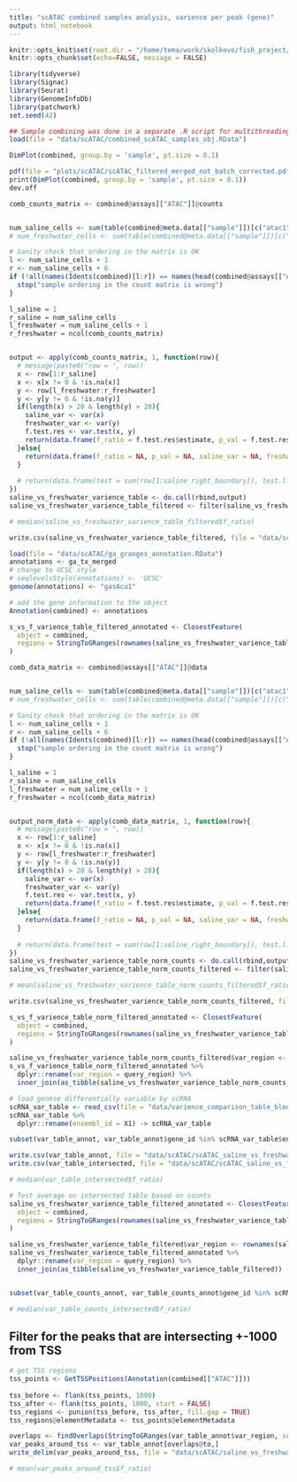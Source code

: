 ```yaml
---
title: "scATAC combined samples analysis, varience per peak (gene)"
output: html_notebook
---
```


```r
knitr::opts_knit$set(root.dir = "/home/tema/work/skolkovo/fish_project/")
knitr::opts_chunk$set(echo=FALSE, message = FALSE)
```

```r
library(tidyverse)
library(Signac)
library(Seurat)
library(GenomeInfoDb)
library(patchwork)
set.seed(42)
```

```r
## Sample combining was done in a separate .R script for multithreading utilisation
load(file = "data/scATAC/combined_scATAC_samples_obj.RData")
```

```r
DimPlot(combined, group.by = 'sample', pt.size = 0.1)
```

```r
pdf(file = "plots/scATAC/scATAC_filtered_merged_not_batch_corrected.pdf")
print(DimPlot(combined, group.by = 'sample', pt.size = 0.1))
dev.off
```


```r
comb_counts_matrix <- combined@assays[["ATAC"]]@counts


num_saline_cells <- sum(table(combined@meta.data[["sample"]])[c("atac1", "atac2")])
# num_freshwater_cells <- sum(table(combined@meta.data[["sample"]])[c("atac3", "atac4")])

# Sanity check that ordering in the matrix is OK
l <- num_saline_cells + 1
r <- num_saline_cells + 6
if (!all(names(Idents(combined)[l:r]) == names(head(combined@assays[["ATAC"]]@fragments[[3]]@cells)))){
  stop("sample ordering in the count matrix is wrong")
}

l_saline = 1
r_saline = num_saline_cells 
l_freshwater = num_saline_cells + 1
r_freshwater = ncol(comb_counts_matrix)


output <- apply(comb_counts_matrix, 1, function(row){
  # message(paste0("row = ", row))
  x <- row[1:r_saline]
  x <- x[x != 0 & !is.na(x)]
  y <- row[l_freshwater:r_freshwater]
  y <- y[y != 0 & !is.na(y)]
  if(length(x) > 20 & length(y) > 20){
    saline_var <- var(x)
    freshwater_var <- var(y)
    f.test.res <- var.test(x, y)
    return(data.frame(f_ratio = f.test.res$estimate, p_val = f.test.res$p.value, saline_var = saline_var, freshwater_var = freshwater_var))
  }else{
    return(data.frame(f_ratio = NA, p_val = NA, saline_var = NA, freshwater_var = NA))
  }
  
  # return(data.frame(test = sum(row[1:saline_right_boundary]), test.l.1 = length(row[1:saline_right_boundary]), test.l.2 = length(row[freshwater_left_boundary:freshwater_right_boundary])))
})
saline_vs_freshwater_varience_table <- do.call(rbind,output)
saline_vs_freshwater_varience_table_filtered <- filter(saline_vs_freshwater_varience_table,  p_val < 0.05 & f_ratio > 0 & f_ratio != Inf & p_val != 0)
```


```r
# median(saline_vs_freshwater_varience_table_filtered$f_ratio)
```

```r
write.csv(saline_vs_freshwater_varience_table_filtered, file = "data/scATAC/saline_vs_freshwater_varience_table_filtered.csv")
```


```r
load(file = "data/scATAC/ga_granges_annotation.RData")
annotations <- ga_tx_merged
# change to UCSC style 
# seqlevelsStyle(annotations) <- 'UCSC'
genome(annotations) <- "gasAcu1"

# add the gene information to the object
Annotation(combined) <- annotations
```


```r
s_vs_f_varience_table_filtered_annotated <- ClosestFeature(
  object = combined,
  regions = StringToGRanges(rownames(saline_vs_freshwater_varience_table), sep = c("-", "-"))
)
```

```r
comb_data_matrix <- combined@assays[["ATAC"]]@data


num_saline_cells <- sum(table(combined@meta.data[["sample"]])[c("atac1", "atac2")])
# num_freshwater_cells <- sum(table(combined@meta.data[["sample"]])[c("atac3", "atac4")])

# Sanity check that ordering in the matrix is OK
l <- num_saline_cells + 1
r <- num_saline_cells + 6
if (!all(names(Idents(combined)[l:r]) == names(head(combined@assays[["ATAC"]]@fragments[[3]]@cells)))){
  stop("sample ordering in the count matrix is wrong")
}

l_saline = 1
r_saline = num_saline_cells 
l_freshwater = num_saline_cells + 1
r_freshwater = ncol(comb_data_matrix)


output_norm_data <- apply(comb_data_matrix, 1, function(row){
  # message(paste0("row = ", row))
  x <- row[1:r_saline]
  x <- x[x != 0 & !is.na(x)]
  y <- row[l_freshwater:r_freshwater]
  y <- y[y != 0 & !is.na(y)]
  if(length(x) > 20 & length(y) > 20){
    saline_var <- var(x)
    freshwater_var <- var(y)
    f.test.res <- var.test(x, y)
    return(data.frame(f_ratio = f.test.res$estimate, p_val = f.test.res$p.value, saline_var = saline_var, freshwater_var = freshwater_var))
  }else{
    return(data.frame(f_ratio = NA, p_val = NA, saline_var = NA, freshwater_var = NA))
  }
  
  # return(data.frame(test = sum(row[1:saline_right_boundary]), test.l.1 = length(row[1:saline_right_boundary]), test.l.2 = length(row[freshwater_left_boundary:freshwater_right_boundary])))
})
saline_vs_freshwater_varience_table_norm_counts <- do.call(rbind,output_norm_data)
saline_vs_freshwater_varience_table_norm_counts_filtered <- filter(saline_vs_freshwater_varience_table_norm_counts,  p_val < 0.05 & f_ratio > 0 & f_ratio != Inf & p_val != 0)
```



```r
# mean(saline_vs_freshwater_varience_table_norm_counts_filtered$f_ratio)
```

```r
write.csv(saline_vs_freshwater_varience_table_norm_counts_filtered, file = "data/scATAC/saline_vs_freshwater_varience_table_norm_counts_filtered.csv")
```


```r
s_vs_f_varience_table_norm_filtered_annotated <- ClosestFeature(
  object = combined,
  regions = StringToGRanges(rownames(saline_vs_freshwater_varience_table_norm_counts_filtered), sep = c("-", "-"))
)
```

```r
saline_vs_freshwater_varience_table_norm_counts_filtered$var_region <- rownames(saline_vs_freshwater_varience_table_norm_counts_filtered)
s_vs_f_varience_table_norm_filtered_annotated %>% 
  dplyr::rename(var_region = query_region) %>% 
  inner_join(as_tibble(saline_vs_freshwater_varience_table_norm_counts_filtered)) -> var_table_annot
```

```r
# load genese differentially variable by scRNA
scRNA_var_table <- read_csv(file = "data/varience_comparison_table_blood_cluster.csv")
scRNA_var_table %>% 
  dplyr::rename(ensembl_id = X1) -> scRNA_var_table
```

```r
subset(var_table_annot, var_table_annot$gene_id %in% scRNA_var_table$ensembl_id) -> var_table_intersected 
```

```r
write.csv(var_table_annot, file = "data/scATAC/scATAC_saline_vs_freshwater_var_table_annot.csv")
write.csv(var_table_intersected, file = "data/scATAC/scATAC_saline_vs_freshwater_var_table_annot_intersected_scRNA.csv")

```


```r
# median(var_table_intersected$f_ratio)
```


```r
# Test average on intersected table based on counts
saline_vs_freshwater_varience_table_filtered_annotated <- ClosestFeature(
  object = combined,
  regions = StringToGRanges(rownames(saline_vs_freshwater_varience_table_filtered), sep = c("-", "-"))
)

saline_vs_freshwater_varience_table_filtered$var_region <- rownames(saline_vs_freshwater_varience_table_filtered)
saline_vs_freshwater_varience_table_filtered_annotated %>% 
  dplyr::rename(var_region = query_region) %>% 
  inner_join(as_tibble(saline_vs_freshwater_varience_table_filtered)) -> var_table_counts_annot


subset(var_table_counts_annot, var_table_counts_annot$gene_id %in% scRNA_var_table$ensembl_id) -> var_table_counts_intersected 

# median(var_table_counts_intersected$f_ratio)
```
  
## Filter for the peaks that are intersecting +-1000 from TSS

```r
# get TSS regions
tss_points <- GetTSSPositions(Annotation(combined[["ATAC"]]))
 
tss_before <- flank(tss_points, 1000)
tss_after <- flank(tss_points, 1000, start = FALSE)
tss_regions <- punion(tss_before, tss_after, fill.gap = TRUE)
tss_regions@elementMetadata <- tss_points@elementMetadata
```

```r
overlaps <- findOverlaps(StringToGRanges(var_table_annot$var_region, sep = c("-", "-")), tss_regions)
var_peaks_around_tss <- var_table_annot[overlaps@to,]
write_delim(var_peaks_around_tss, file = "data/scATAC/saline_vs_freshwater_varience_peaks_around_TSS.tsv")
```

```r
# mean(var_peaks_around_tss$f_ratio)
```



